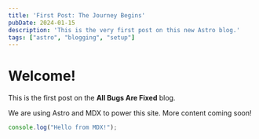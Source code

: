 ```yaml
---
title: 'First Post: The Journey Begins'
pubDate: 2024-01-15
description: 'This is the very first post on this new Astro blog.'
tags: ["astro", "blogging", "setup"]
---
```


# Welcome!

This is the first post on the **All Bugs Are Fixed** blog.

We are using Astro and MDX to power this site. More content coming soon!

```javascript
console.log("Hello from MDX!");
```
